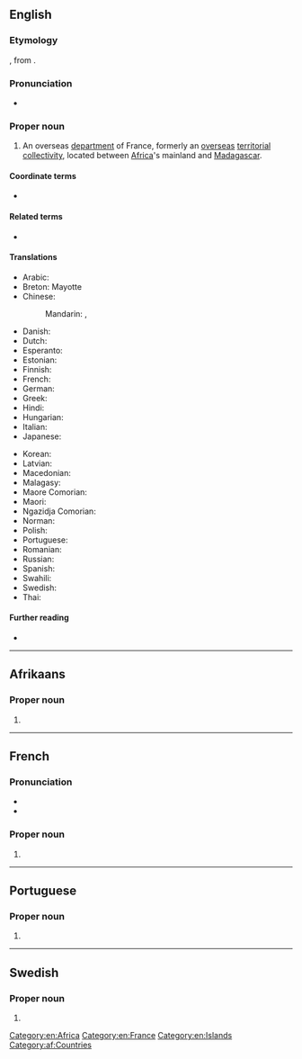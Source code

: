 ==English==

===Etymology===
{{bor|en|fr|Mayotte}}, from {{der|en|ar|جزيرة الموت|t=island of death}}.

===Pronunciation===
* {{IPA|/maɪˈɒt/|lang=en}}

===Proper noun===
{{en-proper noun}}

# An overseas [[department]] of France, formerly an [[overseas]] [[territorial collectivity]], located between [[Africa]]'s mainland and [[Madagascar]].

====Coordinate terms====
* {{l|en|Appendix:Countries of the world|Countries of the world}}

====Related terms====
* {{l|en|Mahoran}}

====Translations====
{{trans-top|Territorial Collectivity of Mayotte}}
* Arabic: {{t|ar|مَايُوت|tr=mayūt}}
* Breton: Mayotte
* Chinese:
*: Mandarin: {{t|cmn|馬約特|sc=Hani}}, {{t|cmn|马约特|tr=Mǎyuētè|sc=Hani}}
* Danish: {{t|da|Mayotte}}
* Dutch: {{t+|nl|Mayotte}}
* Esperanto: {{t|eo|Majoto}}
* Estonian: {{t|et|Mayotte}}
* Finnish: {{t+|fi|Mayotte}}
* French: {{t+|fr|Mayotte}}
* German: {{t+|de|Mayotte}}
* Greek: {{t+|el|Μαγιότ|f}}
* Hindi: {{t+|hi|मायोत|m|tr=maayoot|sc=Deva}}
* Hungarian: {{t+|hu|Mayotte}}
* Italian: {{t|it|Mayotte}}
* Japanese: {{t|ja|マヨット|tr=Mayotto|sc=Jpan}}
{{trans-mid}}
* Korean: {{t|ko|마요트|tr=Mayoteu|sc=Kore}}
* Latvian: {{t|lv|Majota|f}}
* Macedonian: {{t|mk|Мајот|m|tr=Majót}}
* Malagasy: {{t|mg|Mahori}}
* Maore Comorian: {{t|swb|Maore}}
* Maori: {{t|mi|Maiota}}
* Ngazidja Comorian: {{t|zdj|Maore}}
* Norman: {{t|nrf|Mayotte|f}}
* Polish: {{t+|pl|Majotta}}
* Portuguese: {{t+|pt|Mayotte}}
* Romanian: {{t|ro|Mayotte}}
* Russian: {{t|ru|Майо́тта|f}}
* Spanish: {{t+|es|Mayotte}}
* Swahili: {{t|sw|Maore}}
* Swedish: {{t|sv|Mayotte}}
* Thai: {{t|th|มายอต}}
{{trans-bottom}}

====Further reading====
* {{pedia}}

[[Category:en:Africa]]
[[Category:en:France]]
[[Category:en:Islands]]

----

==Afrikaans==
{{wp|lang=af}}

===Proper noun===
{{head|af|proper noun}}

# {{l|en|Mayotte}}

[[Category:af:Countries]]

----

==French==

===Pronunciation===
* {{fr-IPA|Maïotte}}
* {{audio|LL-Q150 (fra)-Jules78120-Mayotte.wav|Audio|lang=fr}}

===Proper noun===
{{head|fr|proper noun}}

# {{l|fr|Mayotte}}

----

==Portuguese==

===Proper noun===
{{pt-proper noun|f}}

# {{place|pt|archipelago/and/overseas department|c/France|off the southeastern coast of|continent/Africa|t1=Mayotte}}

----

==Swedish==

===Proper noun===
{{head|sv|proper noun}}

# {{l|en|Mayotte}}